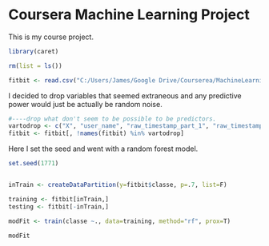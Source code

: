 Coursera Machine Learning Project
========================================================

This is my course project.

```r
library(caret)

rm(list = ls())

fitbit <- read.csv("C:/Users/James/Google Drive/Courserea/MachineLearning/Project/pml-training.csv", header=T)
```

I decided to drop variables that seemed extraneous and any predictive power would just be actually be random noise.
```r
#----drop what don't seem to be possible to be predictors.
vartodrop <- c("X", "user_name", "raw_timestamp_part_1", "raw_timestamp_part_2", "cvtd_timestamp", "new_window", "num_windown")
fitbit <- fitbit[, !names(fitbit) %in% vartodrop] 
```

Here I set the seed and went with a random forest model.
```r
set.seed(1771)


inTrain <- createDataPartition(y=fitbit$classe, p=.7, list=F)

training <- fitbit[inTrain,]
testing <- fitbit[-inTrain,]

modFit <- train(classe ~., data=training, method="rf", prox=T)

modFit
```

